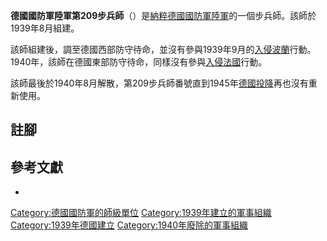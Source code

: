 {{infobox military unit
|unit_name = 德國國防軍陸軍第209步兵師
|image =
|image_size =
|dates = 1939年8月至1940年8月
|country = {{flag|Nazi Germany}}
|branch = [[納粹德國陸軍|陸軍]]
|type = [[步兵|步兵]]
|role =
|size = [[师_(军队)|師]]
|command_structure =
|garrison =
|garrison_label =
|nickname =
|motto =
|colors =
|colors_label =
|march =
|mascot =
|battles =
}}

'''德國國防軍陸軍第209步兵師'''（{{lang-de|'''209. Infanterie-Division'''}}）是[[納粹德國|納粹德國]][[德國國防軍|國防軍]][[納粹德國陸軍|陸軍]]的一個步兵師。該師於1939年8月組建{{cfn|Mitcham|y=2007}}。

該師組建後，調至德國西部防守待命，並沒有參與1939年9月的[[波蘭戰役|入侵波蘭]]行動。1940年，該師在德國東部防守待命，同樣沒有參與[[法國戰役|入侵法國]]行動。

該師最後於1940年8月解散，第209步兵師番號直到1945年[[第二次世界大戰歐洲戰場的結束|德國投降]]再也沒有重新使用。

== 註腳 ==
{{reflist}}

== 參考文獻 ==
* {{Cite book|last=Mitcham |first=Samuel W., Jr.|author-link=Samuel W. Mitcham|title=German Order of Battle, Volume One: 1st – 290th Infantry Divisions in WWII|year=2007|publisher=Stackpole Books|location=PA; United States of America|isbn=978-0-8117-3416-5|ref={{sfnRef|Mitcham|y=2007}}}}

{{mil-stub}}
{{德國國防軍陸軍的步兵師}}
[[Category:德國國防軍的師級單位|Category:德國國防軍的師級單位]]
[[Category:1939年建立的軍事組織|Category:1939年建立的軍事組織]]
[[Category:1939年德國建立|Category:1939年德國建立]]
[[Category:1940年廢除的軍事組織|Category:1940年廢除的軍事組織]]